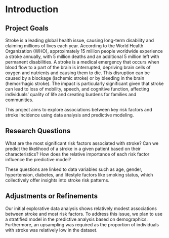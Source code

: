 # Introduction

## Project Goals

Stroke is a leading global health issue, causing long-term disability and claiming millions of lives each year. According to the World Health Organization (WHO), approximately 15 million people worldwide experience a stroke annually, with 5 million deaths and an additional 5 million left with permanent disabilities. A stroke is a medical emergency that occurs when blood flow to a part of the brain is interrupted, depriving brain cells of oxygen and nutrients and causing them to die. This disruption can be caused by a blockage (ischemic stroke) or by bleeding in the brain (hemorrhagic stroke). The impact is particularly significant given that stroke can lead to loss of mobility, speech, and cognitive function, affecting individuals’ quality of life and creating burdens for families and communities.

This project aims to explore associations between key risk factors and stroke incidence using data analysis and predictive modeling.

## Research Questions

What are the most significant risk factors associated with stroke?
Can we predict the likelihood of a stroke in a given patient based on their characteristics?
How does the relative importance of each risk factor influence the predictive model?

These questions are linked to data variables such as age, gender, hypertension, diabetes, and lifestyle factors like smoking status, which collectively offer insights into stroke risk patterns.

## Adjustments or Refinements

Our initial explorative data analysis shows relatively modest associations between stroke and most risk factors. To address this issue, we plan to use a stratified model in the predictive analysis based on demographics. Furthermore, an upsampling was required as the proportion of individuals with stroke was relatively low in the dataset. 